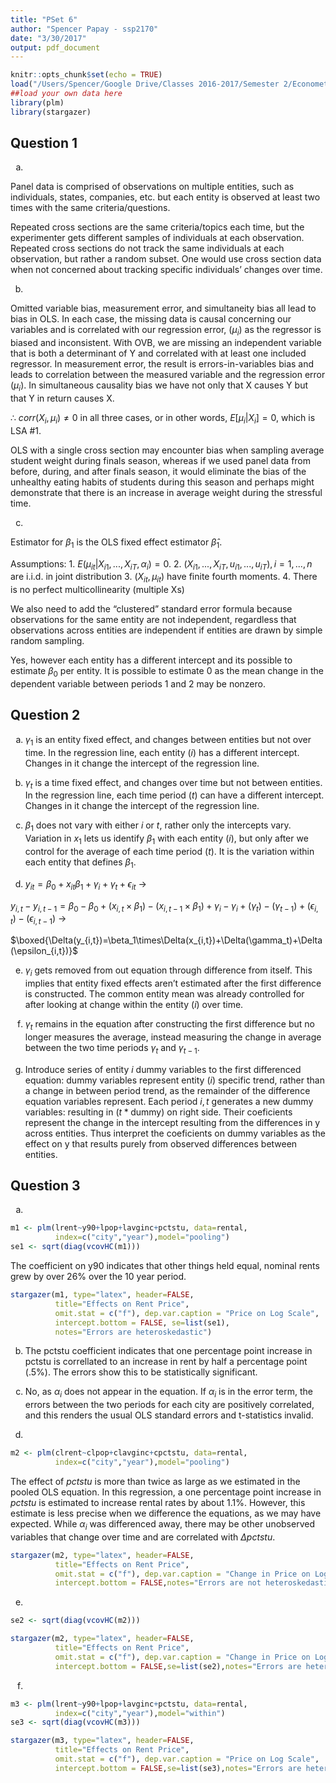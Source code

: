 ```yaml
---
title: "PSet 6"
author: "Spencer Papay - ssp2170"
date: "3/30/2017"
output: pdf_document
---
```


```r
knitr::opts_chunk$set(echo = TRUE)
load("/Users/Spencer/Google Drive/Classes 2016-2017/Semester 2/Econometrics/PSet 6/rental.rdata")
##load your own data here
library(plm)
library(stargazer)
```

## Question 1
a)

Panel data is comprised of observations on multiple entities, such as individuals, states, companies, etc. but each entity is observed at least two times with the same criteria/questions.

Repeated cross sections are the same criteria/topics each time, but the experimenter gets different samples of individuals at each observation. Repeated cross sections do not track the same individuals at each observation, but rather a random subset. One would use cross section data when not concerned about tracking specific individuals' changes over time.

b)

Omitted variable bias, measurement error, and simultaneity bias all lead to bias in OLS. In each case, the missing data is causal concerning our variables and is correlated with our regression error, ($\mu_i$) as the regressor is biased and inconsistent. With OVB, we are missing an independent variable that is both a determinant of Y and correlated with at least one included regressor. In measurement error, the result is errors-in-variables bias and leads to correlation between the measured variable and the regression error ($\mu_i$). In simultaneous causality bias we have not only that X causes Y but that Y in return causes X.

$\therefore$ $corr(X_i,\mu_i) \neq 0$ in all three cases, or in other words, $E[\mu_i|X_i]=0$, which is LSA #1. 

OLS with a single cross section may encounter bias when sampling average student weight during finals season, whereas if we used panel data from before, during, and after finals season, it would eliminate the bias of the unhealthy eating habits of students during this season and perhaps might demonstrate that there is an increase in average weight during the stressful time.

c)

Estimator for $\beta_1$ is the OLS fixed effect estimator $\hat{\beta}_1$.

Assumptions:
1. $E(\mu_{it}|X_{i1},...,X_{iT},\alpha_i) = 0$.
2. $(X_{i1},...,X_{iT},u_{i1},...,u_{iT}), i=1,...,n$ are i.i.d. in joint distribution
3. $(X_{it}, \mu_{it})$ have finite fourth moments.
4. There is no perfect multicollinearity (multiple Xs)

We also need to add the “clustered” standard error formula because observations for the same entity are not independent, regardless that observations across entities are independent if entities are drawn by simple random sampling.

Yes, however each entity has a different intercept and its possible to estimate $\beta_0$ per entity. It is possible to estimate 0 as the mean change in the dependent variable between periods 1 and 2 may be nonzero.

## Question 2
a) $\gamma_1$ is an entity fixed effect, and changes between entities but not over time. In the regression line, each entity ($i$) has a different intercept. Changes in it change the intercept of the regression line.

b) $\gamma_t$ is a time fixed effect, and changes over time but not between entities. In the regression line, each time period ($t$) can have a different intercept. Changes in it change the intercept of the regression line.

c) $\beta_1$ does not vary with either $i$ or $t$, rather only the intercepts vary. Variation in $x_1$ lets us identify $\beta_1$ with each entity ($i$), but only after we control for the average of each time period ($t$). It is the variation within each entity that defines $\beta_1$.

d)
$y_{it}=\beta_0+x_{it}\beta_1+\gamma_i+\gamma_t+\epsilon_{it}$ $\rightarrow$


$y_{i,t}-y_{i,t-1}=\beta_0-\beta_0+(x_{i,t}\times\beta_1)-(x_{i,t-1}\times\beta_1)+\gamma_i-\gamma_i +(\gamma_t)-(\gamma_{t-1})+(\epsilon_{i,t})-(\epsilon_{i,t-1})$ $\rightarrow$


$\boxed{\Delta(y_{i,t})=\beta_1\times\Delta(x_{i,t})+\Delta(\gamma_t)+\Delta(\epsilon_{i,t})}$

e)
$\gamma_i$ gets removed from out equation through difference from itself. This implies that entity fixed effects aren't estimated after the first difference is constructed. The common entity mean was already controlled for after looking at change within the entity ($i$) over time. 

f)
$\gamma_t$ remains in the equation after constructing the first difference but no longer measures the average, instead measuring the change in average between the two time periods $\gamma_t \text{ and } \gamma_{t-1}$.

g)
Introduce series of entity $i$ dummy variables to the first differenced equation: dummy variables represent entity ($i$) specific trend, rather than a change in between period trend, as the remainder of the difference equation variables represent. Each period $i,t$ generates a new dummy variables: resulting in ($t*\text{dummy}$) on right side. Their coeficients represent the change in the intercept resulting from the differences in y across entities. Thus interpret the coeficients on dummy variables as the effect on y that results purely from observed differences between entities.


## Question 3
a)
```r
m1 <- plm(lrent~y90+lpop+lavginc+pctstu, data=rental,
          index=c("city","year"),model="pooling")
se1 <- sqrt(diag(vcovHC(m1)))
```
The coefficient on y90 indicates that other things held equal, nominal rents grew by over 26% over the 10 year period.

```r
stargazer(m1, type="latex", header=FALSE,
          title="Effects on Rent Price",
          omit.stat = c("f"), dep.var.caption = "Price on Log Scale",
          intercept.bottom = FALSE, se=list(se1),
          notes="Errors are heteroskedastic")
```

b)
The pctstu coefficient indicates that one percentage point increase in pctstu is correllated to an increase in rent by half a percentage point (.5%). The errors show this to be statistically significant.

c)
No, as $\alpha_i$ does not appear in the equation. If $\alpha_i$ is in the error term, the errors between the two periods for each city are positively correlated, and this renders the usual OLS standard errors and t-statistics invalid.

d)
```r
m2 <- plm(clrent~clpop+clavginc+cpctstu, data=rental,
          index=c("city","year"),model="pooling")
```
The effect of $pctstu$ is more than twice as large as we estimated in the pooled OLS equation. In this regression, a one percentage point increase in $pctstu$ is estimated to increase rental rates by about 1.1%. However, this estimate is less precise when we difference the equations, as we may have expected. While $\alpha_i$ was differenced away, there may be other unobserved variables that change over time and are correlated with $\Delta pctstu$.

```r
stargazer(m2, type="latex", header=FALSE,
          title="Effects on Rent Price",
          omit.stat = c("f"), dep.var.caption = "Change in Price on Log Scale",
          intercept.bottom = FALSE,notes="Errors are not heteroskedastic")
```

e)
```r
se2 <- sqrt(diag(vcovHC(m2)))
```

```r
stargazer(m2, type="latex", header=FALSE,
          title="Effects on Rent Price",
          omit.stat = c("f"), dep.var.caption = "Change in Price on Log Scale",
          intercept.bottom = FALSE,se=list(se2),notes="Errors are heteroskedastic")
```

f)
```r
m3 <- plm(lrent~y90+lpop+lavginc+pctstu, data=rental,
          index=c("city","year"),model="within")
se3 <- sqrt(diag(vcovHC(m3)))
```

```r
stargazer(m3, type="latex", header=FALSE,
          title="Effects on Rent Price",
          omit.stat = c("f"), dep.var.caption = "Price on Log Scale",
          intercept.bottom = FALSE,se=list(se3),notes="Errors are heteroskedastic")
```